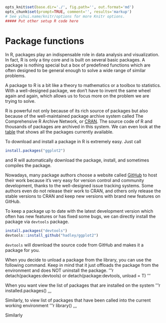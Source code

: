 ```r
opts_knit$set(base.dir='./', fig.path='', out.format='md')
opts_chunk$set(prompt=TRUE, comment='', results='markup')
# See yihui.name/knitr/options for more Knitr options.
##### Put other setup R code here

```

# Package functions

In R, packages play an indispensable role in data analysis and visualization. In fact, R is only a tiny core and is built on several basic packages. A package is nothing special but a box of predefined functions which are often designed to be general enough to solve a wide range of similar problems.

A package to R is a bit like a theory to mathematics or a toolbox to statistics. With a well-designed package, we don't have to invent the same wheel again and again, which allows us to focus more on the problem we are trying to solve.

R is powerful not only because of its rich source of packages but also because of the well-maintained package archive system called The Comprehensive R Archive Network, or [CRAN](http://cran.r-project.org/). The source code of R and thousands of packages are archived in this system. We can even look at the [table](http://cran.r-project.org/web/packages/available_packages_by_date.html) that shows all the packages currently available.

To download and install a package in R is extremely easy. Just call

```r
install.packages("ggplot2")
```

and R will automatically download the package, install, and sometimes compiles the package.

Nowadays, many package authors choose a website called [GitHub](http://github.com/) to host their work because it's very easy for version control and community development, thanks to the well-designed issue tracking systems. Some authors even do not release their work to CRAN, and others only release the stable versions to CRAN and keep new versions with brand new features on GitHub.

To keep a package up to date with the latest development version which often has new features or has fixed some bugs, we can directly install the package via `devtools` package.

```r
install.packages("devtools")
devtools::install_github("hadley/ggplot2")
```

`devtools` will download the source code from GitHub and makes it a package for you.

When you decide to unload a package from the library, you can use the following command. Keep in mind that it just offloads the package from the environment and does NOT uninstall the package.
‘’’r
detach(packages:devtools)
or detach(package:devtools, unload = T)
‘’’

When you want view the list of packages that are installed on the system 
‘’’r
installed.packages()
,,,

Similarly, to view list of packages that have been called into the current working environment
‘’’r
library()
,,,


Similarly 
